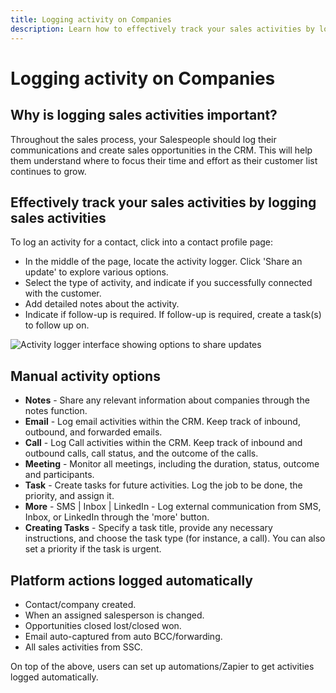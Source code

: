 ```yaml
---
title: Logging activity on Companies
description: Learn how to effectively track your sales activities by logging them in the CRM
---
```


# Logging activity on Companies

## Why is logging sales activities important?

Throughout the sales process, your Salespeople should log their communications and create sales opportunities in the CRM. This will help them understand where to focus their time and effort as their customer list continues to grow.

## Effectively track your sales activities by logging sales activities

To log an activity for a contact, click into a contact profile page:

- In the middle of the page, locate the activity logger. Click 'Share an update' to explore various options.
- Select the type of activity, and indicate if you successfully connected with the customer.
- Add detailed notes about the activity.
- Indicate if follow-up is required. If follow-up is required, create a task(s) to follow up on.

![Activity logger interface showing options to share updates](/img/crm/companies/activity-logger.png)

## Manual activity options

- **Notes** - Share any relevant information about companies through the notes function.
- **Email** - Log email activities within the CRM. Keep track of inbound, outbound, and forwarded emails.
- **Call** - Log Call activities within the CRM. Keep track of inbound and outbound calls, call status, and the outcome of the calls.
- **Meeting** - Monitor all meetings, including the duration, status, outcome and participants.
- **Task** - Create tasks for future activities. Log the job to be done, the priority, and assign it.
- **More** - SMS | Inbox | LinkedIn - Log external communication from SMS, Inbox, or LinkedIn through the 'more' button.
- **Creating Tasks** - Specify a task title, provide any necessary instructions, and choose the task type (for instance, a call). You can also set a priority if the task is urgent.

## Platform actions logged automatically

- Contact/company created.
- When an assigned salesperson is changed.
- Opportunities closed lost/closed won.
- Email auto-captured from auto BCC/forwarding.
- All sales activities from SSC.

On top of the above, users can set up automations/Zapier to get activities logged automatically.